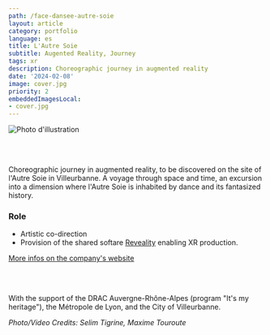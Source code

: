 ```yaml
---
path: /face-dansee-autre-soie
layout: article
category: portfolio
language: es
title: L'Autre Soie
subtitle: Augented Reality, Journey
tags: xr
description: Choreographic journey in augmented reality
date: '2024-02-08'
image: cover.jpg
priority: 2
embeddedImagesLocal:
- cover.jpg
---
```



![Photo d'illustration](1.jpg)
  
<br/>
<br/>
  
Choreographic journey in augmented reality, to be discovered on the site of l'Autre Soie in Villeurbanne. A voyage through space and time, an excursion into a dimension where l'Autre Soie is inhabited by dance and its fantasized history.

### Role
* Artistic co-direction
* Provision of the shared softare [Reveality](/reveality) enabling XR production.


[More infos on the company's website](https://www.natachapaquignon.com/)

<br/>
<br/>
  
With the support of the DRAC Auvergne-Rhône-Alpes (program "It's my heritage"), the Métropole de Lyon, and the City of Villeurbanne.  

_Photo/Video Credits: Selim Tigrine, Maxime Touroute_